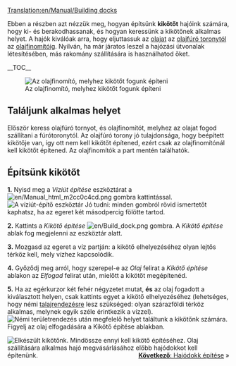 [[Translation:en/Manual/Building docks]]
{{hu/Oktatás}}

Ebben a részben azt nézzük meg, hogyan építsünk '''kikötőt''' hajóink számára, hogy ki- és berakodhassanak, és hogyan keressünk a kikötőnek alkalmas helyet. A hajók kiválóak arra, hogy eljuttassuk az [[hu/Manual/Base Set/Economy/Olaj|olajat]] az [[hu/Manual/Base Set/Economy/Olajfúró torony|olajfúró toronytól]] az [[hu/Manual/Base Set/Economy/Olajfinomító|olajfinomítóig]]. Nyilván, ha már járatos leszel a hajózási útvonalak létesítésében, más rakomány szállítására is használhatod őket.

__TOC__

[[File:en/Dock construction 1.png|left|frame|Az olajfinomító, melyhez kikötőt fogunk építeni]]
==Találjunk alkalmas helyet==
Először keress olajfúró tornyot, és olajfinomítót, melyhez az olajat fogod szállítani a fúrótoronytól. 
Az olajfúró torony jó tulajdonsága, hogy beépített kikötője van, így ott nem kell kikötőt építened, ezért csak az olajfinomítónál kell kikötőt építened. Az olajfinomítók a part mentén találhatók.

<div style="clear:left"></div>

==Építsünk kikötőt==

'''1.''' Nyisd meg a ''Víziút építése'' eszköztárat a [[File:en/Manual html m2cc0c4cd.png]] gombra kattintással.
[[File:hu/Dock toolbar.png|frame|none|A ''víziút-építő'' eszköztár]]
Jó tudni: minden gombról rövid ismertetőt kaphatsz, ha az egeret két másodpercig fölötte tartod.

'''2.''' Kattints a ''Kikötő építése'' [[File:en/Build dock.png]] gombra. A ''Kikötő építése'' ablak fog megjelenni az eszköztár alatt.

'''3.''' Mozgasd az egeret a víz partján: a kikötő elhelyezéséhez olyan lejtős térköz kell, mely vízhez kapcsolódik. 

'''4.''' Győződj meg arról, hogy szerepel-e az ''Olaj'' felirat a ''Kikötő építése'' ablakon az ''Elfogad'' felirat után, mielőtt a kikötőt megépítenéd.

'''5.''' Ha az egérkurzor két fehér négyzetet mutat, '''és''' az olaj fogadott a kiválasztott helyen, csak kattints egyet a kikötő elhelyezéséhez (lehetséges, hogy némi [[hu/Manual/Tájrendezés|talajrendezésre]] lesz szükséged: olyan szárazföldi térköz alkalmas, melynek egyik széle érintkezik a vízzel).
[[File:en/Dock construction 2.png|frame|none|Némi [[hu/Manual/Tájrendezés|területrendezés]] után megfelelő helyet találtunk a kikötőnk számára. Figyelj az olaj elfogadására a ''Kikötő építése'' ablakban.]]


[[File:en/Dock construction 3.png|frame|right|Elkészült kikötőnk.]]
Mindössze ennyi kell kikötő építéséhez. 
Olaj szállítására alkalmas hajó megvásárlásához előbb hajódokkot kell építenünk. 
<span style="float: right">[[hu/Manual/Hajódokk építése|'''Következő''': Hajódokk építése]] &raquo;</span>